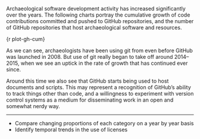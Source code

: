 Archaeological software development activity has increased significantly over the years. The following charts portray the cumulative growth of code contributions committed and pushed to GitHub repositories, and the number of GitHub repositories that host archaeological software and resources.

{r plot-gh-cum}

As we can see, archaeologists have been using git from even before GitHub was launched in 2008. But use of git really began to take off around 2014--2015, when we see an uptick in the rate of growth that has continued ever since.

Around this time we also see that GitHub starts being used to host documents and scripts. This may represent a recognition of GitHub's ability to track things other than code, and a willingness to experiment with version control systems as a medium for disseminating work in an open and somewhat nerdy way.

---

- Compare changing proportions of each category on a year by year basis
- Identify temporal trends in the use of licenses
